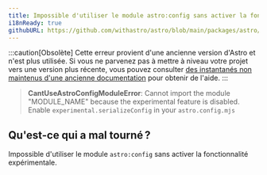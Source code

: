 ```yaml
---
title: Impossible d'utiliser le module astro:config sans activer la fonctionnalité expérimentale.
i18nReady: true
githubURL: https://github.com/withastro/astro/blob/main/packages/astro/src/core/errors/errors-data.ts
---
```


:::caution[Obsolète]
Cette erreur provient d'une ancienne version d'Astro et n'est plus utilisée. Si vous ne parvenez pas à mettre à niveau votre projet vers une version plus récente, vous pouvez consulter [des instantanés non maintenus d'une ancienne documentation](/fr/upgrade-astro/#anciennes-documentations-non-maintenues) pour obtenir de l'aide.
:::

> **CantUseAstroConfigModuleError**: Cannot import the module "MODULE_NAME" because the experimental feature is disabled. Enable `experimental.serializeConfig` in your `astro.config.mjs` 

## Qu'est-ce qui a mal tourné ?
Impossible d'utiliser le module `astro:config` sans activer la fonctionnalité expérimentale.
